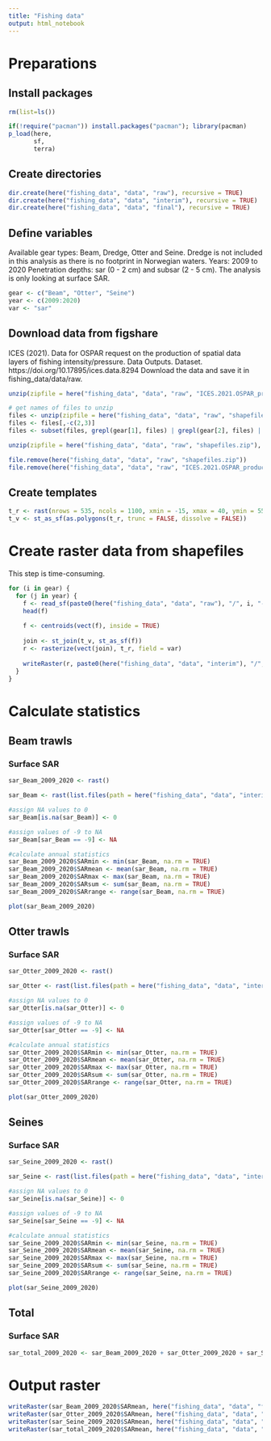 ```yaml
---
title: "Fishing data"
output: html_notebook
---
```


# Preparations

## Install packages

```r
rm(list=ls())

if(!require("pacman")) install.packages("pacman"); library(pacman)
p_load(here,
       sf,
       terra)
```


## Create directories

```r
dir.create(here("fishing_data", "data", "raw"), recursive = TRUE)
dir.create(here("fishing_data", "data", "interim"), recursive = TRUE)
dir.create(here("fishing_data", "data", "final"), recursive = TRUE)
```


## Define variables

Available gear types: Beam, Dredge, Otter and Seine. Dredge is not included in this analysis as there is no footprint in Norwegian waters.
Years: 2009 to 2020
Penetration depths: sar (0 - 2 cm) and subsar (2 - 5 cm). The analysis is only looking at surface SAR.

```r
gear <- c("Beam", "Otter", "Seine")
year <- c(2009:2020)
var <- "sar"
```



## Download data from figshare

ICES (2021). Data for OSPAR request on the production of spatial data layers of fishing intensity/pressure. Data Outputs. Dataset. https://doi.org/10.17895/ices.data.8294
Download the data and save it in fishing_data/data/raw.

```r
unzip(zipfile = here("fishing_data", "data", "raw", "ICES.2021.OSPAR_production_of_spatial_fishing_pressure_data_layers.zip"), files = "shapefiles.zip", exdir = here("fishing_data", "data", "raw"))

# get names of files to unzip
files <- unzip(zipfile = here("fishing_data", "data", "raw", "shapefiles.zip"), list = TRUE)
files <- files[,-c(2,3)]
files <- subset(files, grepl(gear[1], files) | grepl(gear[2], files) | grepl(gear[3], files))

unzip(zipfile = here("fishing_data", "data", "raw", "shapefiles.zip"), files = files, exdir = here("fishing_data", "data", "raw"))

file.remove(here("fishing_data", "data", "raw", "shapefiles.zip"))
file.remove(here("fishing_data", "data", "raw", "ICES.2021.OSPAR_production_of_spatial_fishing_pressure_data_layers.zip"))
```


## Create templates

```r
t_r <- rast(nrows = 535, ncols = 1100, xmin = -15, xmax = 40, ymin = 55, ymax = 81.75, crs = "EPSG:4326", vals = 1)
t_v <- st_as_sf(as.polygons(t_r, trunc = FALSE, dissolve = FALSE))
```


# Create raster data from shapefiles

This step is time-consuming.

```r
for (i in gear) {
  for (j in year) {
    f <- read_sf(paste0(here("fishing_data", "data", "raw"), "/", i, "-", j, ".shp"))
    head(f)
    
    f <- centroids(vect(f), inside = TRUE)
    
    join <- st_join(t_v, st_as_sf(f))
    r <- rasterize(vect(join), t_r, field = var)
    
    writeRaster(r, paste0(here("fishing_data", "data", "interim"), "/", var, "_", i, "_", j, ".tif"), overwrite = TRUE)
  }
}
```


# Calculate statistics

## Beam trawls

### Surface SAR

```r
sar_Beam_2009_2020 <- rast()

sar_Beam <- rast(list.files(path = here("fishing_data", "data", "interim"), pattern = 'sar_Beam', full.names = TRUE))

#assign NA values to 0
sar_Beam[is.na(sar_Beam)] <- 0

#assign values of -9 to NA
sar_Beam[sar_Beam == -9] <- NA

#calculate annual statistics
sar_Beam_2009_2020$SARmin <- min(sar_Beam, na.rm = TRUE)
sar_Beam_2009_2020$SARmean <- mean(sar_Beam, na.rm = TRUE)
sar_Beam_2009_2020$SARmax <- max(sar_Beam, na.rm = TRUE)
sar_Beam_2009_2020$SARsum <- sum(sar_Beam, na.rm = TRUE)
sar_Beam_2009_2020$SARrange <- range(sar_Beam, na.rm = TRUE)

plot(sar_Beam_2009_2020)
```


## Otter trawls

### Surface SAR

```r
sar_Otter_2009_2020 <- rast()

sar_Otter <- rast(list.files(path = here("fishing_data", "data", "interim"), pattern = 'sar_Otter', full.names = TRUE))

#assign NA values to 0
sar_Otter[is.na(sar_Otter)] <- 0

#assign values of -9 to NA
sar_Otter[sar_Otter == -9] <- NA

#calculate annual statistics
sar_Otter_2009_2020$SARmin <- min(sar_Otter, na.rm = TRUE)
sar_Otter_2009_2020$SARmean <- mean(sar_Otter, na.rm = TRUE)
sar_Otter_2009_2020$SARmax <- max(sar_Otter, na.rm = TRUE)
sar_Otter_2009_2020$SARsum <- sum(sar_Otter, na.rm = TRUE)
sar_Otter_2009_2020$SARrange <- range(sar_Otter, na.rm = TRUE)

plot(sar_Otter_2009_2020)
```


## Seines

### Surface SAR

```r
sar_Seine_2009_2020 <- rast()

sar_Seine <- rast(list.files(path = here("fishing_data", "data", "interim"), pattern = 'sar_Seine', full.names = TRUE))

#assign NA values to 0
sar_Seine[is.na(sar_Seine)] <- 0

#assign values of -9 to NA
sar_Seine[sar_Seine == -9] <- NA

#calculate annual statistics
sar_Seine_2009_2020$SARmin <- min(sar_Seine, na.rm = TRUE)
sar_Seine_2009_2020$SARmean <- mean(sar_Seine, na.rm = TRUE)
sar_Seine_2009_2020$SARmax <- max(sar_Seine, na.rm = TRUE)
sar_Seine_2009_2020$SARsum <- sum(sar_Seine, na.rm = TRUE)
sar_Seine_2009_2020$SARrange <- range(sar_Seine, na.rm = TRUE)

plot(sar_Seine_2009_2020)
```


## Total

### Surface SAR

```r
sar_total_2009_2020 <- sar_Beam_2009_2020 + sar_Otter_2009_2020 + sar_Seine_2009_2020
```


# Output raster

```r
writeRaster(sar_Beam_2009_2020$SARmean, here("fishing_data", "data", "final", paste0(var, "_mean_Beam_2009to2020.tif")), overwrite = TRUE)
writeRaster(sar_Otter_2009_2020$SARmean, here("fishing_data", "data", "final", paste0(var, "_mean_Otter_2009to2020.tif")), overwrite = TRUE)
writeRaster(sar_Seine_2009_2020$SARmean, here("fishing_data", "data", "final", paste0(var, "_mean_Seine_2009to2020.tif")), overwrite = TRUE)
writeRaster(sar_total_2009_2020$SARmean, here("fishing_data", "data", "final", paste0(var, "_mean_total_2009to2020.tif")), overwrite = TRUE)
```



